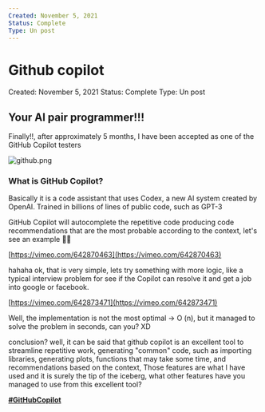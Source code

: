 ```yaml
---
Created: November 5, 2021
Status: Complete
Type: Un post
---
```


# Github copilot

Created: November 5, 2021
Status: Complete
Type: Un post

## **Your AI pair programmer**!!!

Finally!!, after approximately 5 months, I have been accepted as one of the GitHub Copilot testers

![github.png](github.png)

### What is GitHub Copilot?

Basically it is a code assistant that uses Codex, a new AI system created by OpenAI. Trained in billions of lines of public code, such as GPT-3

GitHub Copilot will autocomplete the repetitive code producing code recommendations that are the most probable according to the context, let's see an example 🧑‍💻

[https://vimeo.com/642870463](https://vimeo.com/642870463)

hahaha ok, that is very simple, lets try something with more logic, like a typical interview problem for see if the Copilot can resolve it and get a job into google or facebook.

[https://vimeo.com/642873471](https://vimeo.com/642873471)

Well, the implementation is not the most optimal -> O (n), but it managed to solve the problem in seconds, can you? XD

conclusion? well, it can be said that github copilot is an excellent tool to streamline repetitive work, generating "common" code, such as importing libraries, generating plots, functions that may take some time, and recommendations based on the context, Those features are what I have used and it is surely the tip of the iceberg, what other features have you managed to use from this excellent tool?

**[#GitHubCopilot](https://twitter.com/hashtag/GitHubCopilot)**